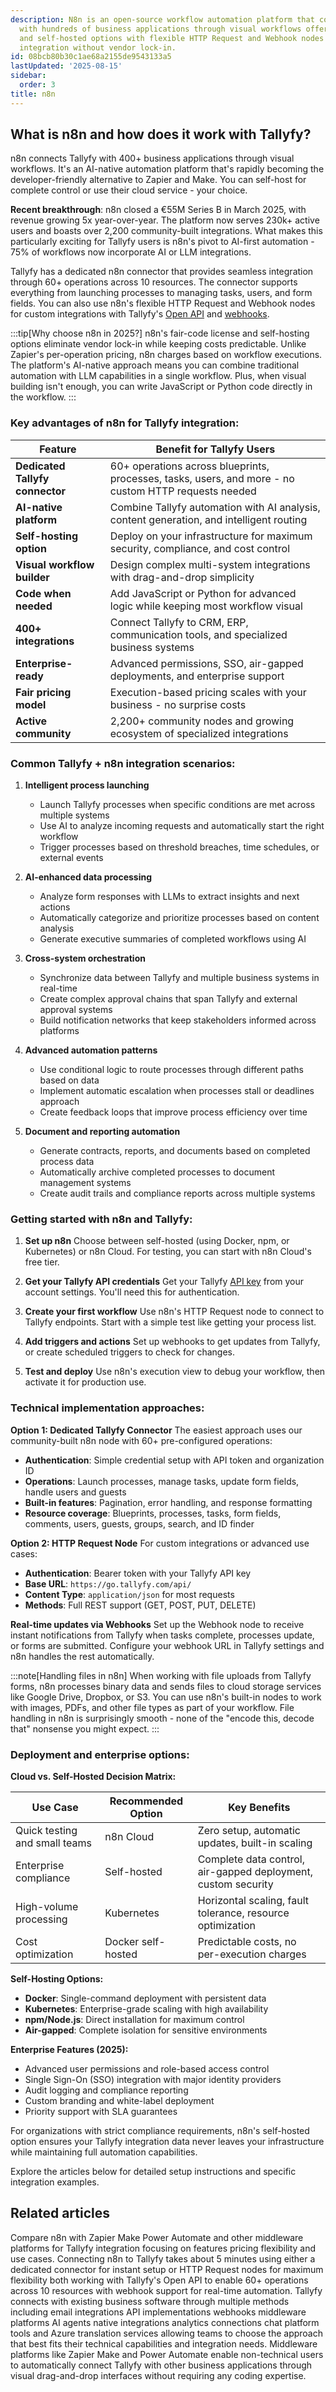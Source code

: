 ```yaml
---
description: N8n is an open-source workflow automation platform that connects Tallyfy
  with hundreds of business applications through visual workflows offering both cloud-hosted
  and self-hosted options with flexible HTTP Request and Webhook nodes for seamless
  integration without vendor lock-in.
id: 08bcb80b30c1ae68a2155de9543133a5
lastUpdated: '2025-08-15'
sidebar:
  order: 3
title: n8n
---
```



## What is n8n and how does it work with Tallyfy?

n8n connects Tallyfy with 400+ business applications through visual workflows. It's an AI-native automation platform that's rapidly becoming the developer-friendly alternative to Zapier and Make. You can self-host for complete control or use their cloud service - your choice.

**Recent breakthrough**: n8n closed a €55M Series B in March 2025, with revenue growing 5x year-over-year. The platform now serves 230k+ active users and boasts over 2,200 community-built integrations. What makes this particularly exciting for Tallyfy users is n8n's pivot to AI-first automation - 75% of workflows now incorporate AI or LLM integrations.

Tallyfy has a dedicated n8n connector that provides seamless integration through 60+ operations across 10 resources. The connector supports everything from launching processes to managing tasks, users, and form fields. You can also use n8n's flexible HTTP Request and Webhook nodes for custom integrations with Tallyfy's [Open API](/products/pro/integrations/open-api/) and [webhooks](/products/pro/integrations/webhooks/).

:::tip[Why choose n8n in 2025?]
n8n's fair-code license and self-hosting options eliminate vendor lock-in while keeping costs predictable. Unlike Zapier's per-operation pricing, n8n charges based on workflow executions. The platform's AI-native approach means you can combine traditional automation with LLM capabilities in a single workflow. Plus, when visual building isn't enough, you can write JavaScript or Python code directly in the workflow.
:::

### Key advantages of n8n for Tallyfy integration:

| Feature | Benefit for Tallyfy Users |
|---------|---------------------------|
| **Dedicated Tallyfy connector** | 60+ operations across blueprints, processes, tasks, users, and more - no custom HTTP requests needed |
| **AI-native platform** | Combine Tallyfy automation with AI analysis, content generation, and intelligent routing |
| **Self-hosting option** | Deploy on your infrastructure for maximum security, compliance, and cost control |
| **Visual workflow builder** | Design complex multi-system integrations with drag-and-drop simplicity |
| **Code when needed** | Add JavaScript or Python for advanced logic while keeping most workflow visual |
| **400+ integrations** | Connect Tallyfy to CRM, ERP, communication tools, and specialized business systems |
| **Enterprise-ready** | Advanced permissions, SSO, air-gapped deployments, and enterprise support |
| **Fair pricing model** | Execution-based pricing scales with your business - no surprise costs |
| **Active community** | 2,200+ community nodes and growing ecosystem of specialized integrations |

### Common Tallyfy + n8n integration scenarios:

1. **Intelligent process launching**
   - Launch Tallyfy processes when specific conditions are met across multiple systems
   - Use AI to analyze incoming requests and automatically start the right workflow
   - Trigger processes based on threshold breaches, time schedules, or external events

2. **AI-enhanced data processing**
   - Analyze form responses with LLMs to extract insights and next actions
   - Automatically categorize and prioritize processes based on content analysis
   - Generate executive summaries of completed workflows using AI

3. **Cross-system orchestration**
   - Synchronize data between Tallyfy and multiple business systems in real-time
   - Create complex approval chains that span Tallyfy and external approval systems
   - Build notification networks that keep stakeholders informed across platforms

4. **Advanced automation patterns**
   - Use conditional logic to route processes through different paths based on data
   - Implement automatic escalation when processes stall or deadlines approach
   - Create feedback loops that improve process efficiency over time

5. **Document and reporting automation**
   - Generate contracts, reports, and documents based on completed process data
   - Automatically archive completed processes to document management systems
   - Create audit trails and compliance reports across multiple systems

### Getting started with n8n and Tallyfy:

<Steps>

1. **Set up n8n**
   Choose between self-hosted (using Docker, npm, or Kubernetes) or n8n Cloud. For testing, you can start with n8n Cloud's free tier.

2. **Get your Tallyfy API credentials**
   Get your Tallyfy [API key](/products/pro/integrations/open-api/) from your account settings. You'll need this for authentication.

3. **Create your first workflow**
   Use n8n's HTTP Request node to connect to Tallyfy endpoints. Start with a simple test like getting your process list.

4. **Add triggers and actions**
   Set up webhooks to get updates from Tallyfy, or create scheduled triggers to check for changes.

5. **Test and deploy**
   Use n8n's execution view to debug your workflow, then activate it for production use.

</Steps>

### Technical implementation approaches:

**Option 1: Dedicated Tallyfy Connector**
The easiest approach uses our community-built n8n node with 60+ pre-configured operations:

- **Authentication**: Simple credential setup with API token and organization ID
- **Operations**: Launch processes, manage tasks, update form fields, handle users and guests
- **Built-in features**: Pagination, error handling, and response formatting
- **Resource coverage**: Blueprints, processes, tasks, form fields, comments, users, guests, groups, search, and ID finder

**Option 2: HTTP Request Node**
For custom integrations or advanced use cases:

- **Authentication**: Bearer token with your Tallyfy API key
- **Base URL**: `https://go.tallyfy.com/api/`
- **Content Type**: `application/json` for most requests
- **Methods**: Full REST support (GET, POST, PUT, DELETE)

**Real-time updates via Webhooks**
Set up the Webhook node to receive instant notifications from Tallyfy when tasks complete, processes update, or forms are submitted. Configure your webhook URL in Tallyfy settings and n8n handles the rest automatically.

:::note[Handling files in n8n]
When working with file uploads from Tallyfy forms, n8n processes binary data and sends files to cloud storage services like Google Drive, Dropbox, or S3. You can use n8n's built-in nodes to work with images, PDFs, and other file types as part of your workflow. File handling in n8n is surprisingly smooth - none of the "encode this, decode that" nonsense you might expect.
:::

### Deployment and enterprise options:

**Cloud vs. Self-Hosted Decision Matrix:**

| Use Case | Recommended Option | Key Benefits |
|----------|-------------------|-------------|
| Quick testing and small teams | n8n Cloud | Zero setup, automatic updates, built-in scaling |
| Enterprise compliance | Self-hosted | Complete data control, air-gapped deployment, custom security |
| High-volume processing | Kubernetes | Horizontal scaling, fault tolerance, resource optimization |
| Cost optimization | Docker self-hosted | Predictable costs, no per-execution charges |

**Self-Hosting Options:**
- **Docker**: Single-command deployment with persistent data
- **Kubernetes**: Enterprise-grade scaling with high availability
- **npm/Node.js**: Direct installation for maximum control
- **Air-gapped**: Complete isolation for sensitive environments

**Enterprise Features (2025):**
- Advanced user permissions and role-based access control
- Single Sign-On (SSO) integration with major identity providers
- Audit logging and compliance reporting
- Custom branding and white-label deployment
- Priority support with SLA guarantees

For organizations with strict compliance requirements, n8n's self-hosted option ensures your Tallyfy integration data never leaves your infrastructure while maintaining full automation capabilities.

Explore the articles below for detailed setup instructions and specific integration examples.


<PageTree />


## Related articles
<CardGrid>
<LinkTitleCard header="<b>N8N > n8n vs other middleware platforms</b>" href="/products/pro/integrations/middleware/n8n/n8n-vs-other-middleware-platforms/" > Compare n8n with Zapier Make Power Automate and other middleware platforms for Tallyfy integration focusing on features pricing flexibility and use cases. </LinkTitleCard>
<LinkTitleCard header="<b>N8N > Connect n8n to Tallyfy</b>" href="/products/pro/integrations/middleware/n8n/connecting-n8n-to-tallyfy/" > Connecting n8n to Tallyfy takes about 5 minutes using either a dedicated connector for instant setup or HTTP Request nodes for maximum flexibility both working with Tallyfy's Open API to enable 60+ operations across 10 resources with webhook support for real-time automation. </LinkTitleCard>
<LinkTitleCard header="<b>Pro > Integrations</b>" href="/products/pro/integrations/" > Tallyfy connects with existing business software through multiple methods including email integrations API implementations webhooks middleware platforms AI agents native integrations analytics connections chat platform tools and Azure translation services allowing teams to choose the approach that best fits their technical capabilities and integration needs. </LinkTitleCard>
<LinkTitleCard header="<b>Integrations > Middleware</b>" href="/products/pro/integrations/middleware/" > Middleware platforms like Zapier Make and Power Automate enable non-technical users to automatically connect Tallyfy with other business applications through visual drag-and-drop interfaces without requiring any coding expertise. </LinkTitleCard>
</CardGrid>